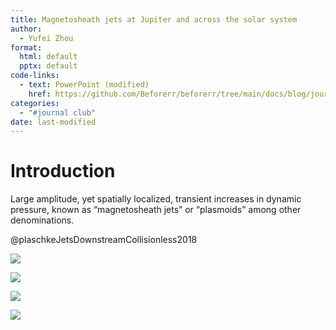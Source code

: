 ```yaml
---
title: Magnetosheath jets at Jupiter and across the solar system
author: 
  - Yufei Zhou
format:
  html: default
  pptx: default
code-links:
  - text: PowerPoint (modified)
    href: https://github.com/Beforerr/beforerr/tree/main/docs/blog/journal_club/2024-10-16_jets/index.pptx
categories:
  - "#journal club"
date: last-modified
---
```


# Introduction

Large amplitude, yet spatially localized, transient increases in dynamic pressure, known as “magnetosheath jets” or “plasmoids” among other denominations.

@plaschkeJetsDownstreamCollisionless2018

![](images/paste-1.png)

![](images/paste-4.png)

![](images/paste-2.png)

![](images/paste-3.png)